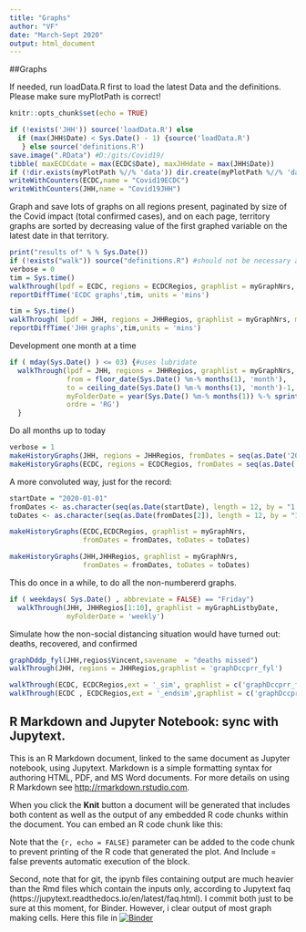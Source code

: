 ```yaml
---
title: "Graphs"
author: "VF"
date: "March-Sept 2020"
output: html_document
---
```

##Graphs

If needed, run loadData.R first to load the latest Data and the definitions. 
Please make sure myPlotPath is correct!

```r
knitr::opts_chunk$set(echo = TRUE)

if (!exists('JHH')) source('loadData.R') else 
  if (max(JHH$Date) < Sys.Date() - 1) {source('loadData.R')  
   } else source('definitions.R')
save.image(".RData") #D:/gits/Covid19/
tibble( maxECDCdate = max(ECDC$Date), maxJHHdate = max(JHH$Date))
if (!dir.exists(myPlotPath %//% 'data')) dir.create(myPlotPath %//% 'data', recursive = TRUE)
writeWithCounters(ECDC,name = "Covid19ECDC")
writeWithCounters(JHH,name = "Covid19JHH") 
```

Graph and save lots of graphs on all regions present, paginated by size of the Covid impact (total confirmed cases), and on each page, territory graphs are sorted by decreasing value of the first graphed variable on the latest date in that territory.


```r
print("results of" % % Sys.Date())
if (!exists("walk")) source("definitions.R") #should not be necessary after running previous cell?????
verbose = 0
tim = Sys.time()
walkThrough(lpdf = ECDC, regions = ECDCRegios, graphlist = myGraphNrs, myFolderDate  = 'current', ordre = 'GR')
reportDiffTime('ECDC graphs',tim, units = 'mins')

tim = Sys.time()
walkThrough( lpdf = JHH, regions = JHHRegios, graphlist = myGraphNrs, myFolderDate  = 'current', ordre = 'GR')
reportDiffTime('JHH graphs',tim,units = 'mins')

```

Development one month at a time
```r
if ( mday(Sys.Date() ) <= 03) {#uses lubridate
  walkThrough(lpdf = JHH, regions = JHHRegios, graphlist = myGraphNrs, 
              from = floor_date(Sys.Date() %m-% months(1), 'month'), 
              to = ceiling_date(Sys.Date() %m-% months(1), 'month')-1, 
              myFolderDate = year(Sys.Date() %m-% months(1)) %-% sprintf("%02d", month(Sys.Date() %m-% months(1))), 
              ordre = 'RG')
  }
```

Do all months up to today
```r
verbose = 1
makeHistoryGraphs(JHH, regions = JHHRegios, fromDates = seq(as.Date('2020-01-01'),Sys.Date(),  by = '1 month'), ordre = 'GR')  
makeHistoryGraphs(ECDC, regions = ECDCRegios, fromDates = seq(as.Date('2020-01-01'),Sys.Date(),  by = '1 month'))  

```
A more convoluted way, just for the record: 
```r
startDate = "2020-01-01"
fromDates <- as.character(seq(as.Date(startDate), length = 12, by = "1 month"))
toDates <- as.character(seq(as.Date(fromDates[2]), length = 12, by = "1 month") - 1)

makeHistoryGraphs(ECDC,ECDCRegios, graphlist = myGraphNrs, 
                  fromDates = fromDates, toDates = toDates)

makeHistoryGraphs(JHH,JHHRegios, graphlist = myGraphNrs, 
                  fromDates = fromDates, toDates = toDates)

```
This do once in a while, to do all the non-numbererd graphs. 

```r
if ( weekdays( Sys.Date() , abbreviate = FALSE) == "Friday")  
  walkThrough(JHH, JHHRegios[1:10], graphlist = myGraphListbyDate,
              myFolderDate = 'weekly')
```

Simulate how the non-social distancing situation would have turned out: deaths, recovered, and confirmed   
```r
graphDddp_fyl(JHH,regios$Vincent,savename  = "deaths missed") 
walkThrough(JHH, regions = JHHRegios,graphlist = 'graphDccprr_fyl')

walkThrough(ECDC, ECDCRegios,ext = '_sim', graphlist = c('graphDccprr_fiyl','graphDddp_fyl')) 
walkThrough(ECDC , ECDCRegios,ext = '_endsim',graphlist = c('graphDccprr_fiyl', 'graphDddp_fyl')) 


```
## R Markdown and Jupyter Notebook: sync with Jupytext. 

This is an R Markdown document, linked to the same document as Jupyter notebook, using Jupytext. Markdown is a simple formatting syntax for authoring HTML, PDF, and MS Word documents. For more details on using R Markdown see <http://rmarkdown.rstudio.com>.

When you click the **Knit** button a document will be generated that includes both content as well as the output of any embedded R code chunks within the document. You can embed an R code chunk like this:

Note that the `{r, echo = FALSE}` parameter can be added to the code chunk to prevent printing of the R code that generated the plot. And Include = false prevents automatic execution of the block.

Second, note that for git, the ipynb files containing output are much heavier than the Rmd files which contain the inputs only, according to Jupytext faq (https://jupytext.readthedocs.io/en/latest/faq.html). I commit both just to be sure at this moment, for Binder. However, i clear output of most graph making cells. Here this file in [![Binder](https://mybinder.org/badge_logo.svg)](https://mybinder.org/v2/gh/vinnief/Covid/wip?filepath=graphs.ipynb)
